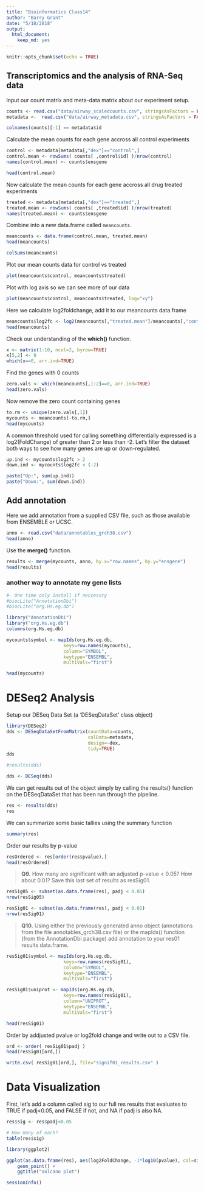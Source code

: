 ```yaml
---
title: "Bioinformatics Class14"
author: "Barry Grant"
date: "5/18/2018"
output: 
  html_document: 
    keep_md: yes
---
```


```r
knitr::opts_chunk$set(echo = TRUE)
```

## Transcriptomics and the analysis of RNA-Seq data

Input our count matrix and meta-data matrix about our experiment setup.

```r
counts <- read.csv("data/airway_scaledcounts.csv", stringsAsFactors = FALSE)
metadata <-  read.csv("data/airway_metadata.csv", stringsAsFactors = FALSE)
```

```r
colnames(counts)[-1] == metadata$id
```

Calculate the mean counts for each gene accross all control experiments

```r
control <- metadata[metadata[,"dex"]=="control",]
control.mean <- rowSums( counts[ ,control$id] )/nrow(control) 
names(control.mean) <- counts$ensgene
```

```r
head(control.mean)
```

Now calculate the mean counts for each gene accross all drug treated experiments

```r
treated <- metadata[metadata[,"dex"]=="treated",]
treated.mean <- rowSums( counts[ ,treated$id] )/nrow(treated) 
names(treated.mean) <- counts$ensgene
```

Combine into a new data.frame called `meancounts`.

```r
meancounts <- data.frame(control.mean, treated.mean)
head(meancounts)
```

```r
colSums(meancounts)
```


Plot our mean counts data for control vs treated

```r
plot(meancounts$control, meancounts$treated)
```


Plot with log axis so we can see more of our data 
```r
plot(meancounts$control, meancounts$treated, log="xy")
```

Here we calculate log2foldchange, add it to our meancounts data.frame 

```r
meancounts$log2fc <- log2(meancounts[,"treated.mean"]/meancounts[,"control.mean"])
head(meancounts)
```

Check our understanding of the **which()** function.

```r
x <- matrix(1:10, ncol=2, byrow=TRUE)
x[5,2] <- 0
which(x==0, arr.ind=TRUE)
```

Find the genes with 0 counts

```r
zero.vals <- which(meancounts[,1:2]==0, arr.ind=TRUE)
head(zero.vals)
```

Now remove the zero count containing genes

```r
to.rm <- unique(zero.vals[,1])
mycounts <- meancounts[-to.rm,]
head(mycounts)
```

A common threshold used for calling something differentially expressed is a log2(FoldChange) of greater than 2 or less than -2. Let’s filter the dataset both ways to see how many genes are up or down-regulated.

```r
up.ind <- mycounts$log2fc > 2
down.ind <- mycounts$log2fc < (-2)
```

```r
paste("Up:", sum(up.ind))
paste("Down:", sum(down.ind))
```


## Add annotation

Here we add annotation from a supplied CSV file, such as those available from ENSEMBLE or UCSC.

```r
anno <- read.csv("data/annotables_grch38.csv")
head(anno)
```

Use the **merge()** function.

```r
results <- merge(mycounts, anno, by.x="row.names", by.y="ensgene")
head(results)
```


### another way to annotate my gene lists

```r
#- One time only install if neccessry
#biocLite("AnnotationDbi")
#biocLite("org.Hs.eg.db")
```

```r
library("AnnotationDbi")
library("org.Hs.eg.db")
columns(org.Hs.eg.db)
```


```r
mycounts$symbol <- mapIds(org.Hs.eg.db,
                     keys=row.names(mycounts),
                     column="SYMBOL",
                     keytype="ENSEMBL",
                     multiVals="first")

head(mycounts)
```


# DESeq2 Analysis

Setup our DESeq Data Set (a 'DESeqDataSet' class object)

```r
library(DESeq2)
dds <- DESeqDataSetFromMatrix(countData=counts, 
                              colData=metadata, 
                              design=~dex, 
                              tidy=TRUE)
dds
```


```r
#results(dds)
```


```r
dds <- DESeq(dds)
```


We can get results out of the object simply by calling the results() function on the DESeqDataSet that has been run through the pipeline. 

```r
res <- results(dds)
res
```

We can summarize some basic tallies using the summary function
```r
summary(res)
```

Order our results by p-value

```r
resOrdered <- res[order(res$pvalue),]
head(resOrdered)
```

> **Q9.** How many are significant with an adjusted p-value < 0.05? How about 0.01? Save this last set of results as resSig01.

```r
resSig05 <- subset(as.data.frame(res), padj < 0.05)
nrow(resSig05)
```

```r
resSig01 <- subset(as.data.frame(res), padj < 0.01)
nrow(resSig01)
```

> **Q10.**  Using either the previously generated anno object (annotations from the file annotables_grch38.csv file) or the mapIds() function (from the AnnotationDbi package) add annotation to your res01 results data.frame.

```r

resSig01$symbol <- mapIds(org.Hs.eg.db,
                     keys=row.names(resSig01),
                     column="SYMBOL",
                     keytype="ENSEMBL",
                     multiVals="first")

resSig01$uniprot <- mapIds(org.Hs.eg.db,
                     keys=row.names(resSig01),
                     column="UNIPROT",
                     keytype="ENSEMBL",
                     multiVals="first")

head(resSig01)

```

Order by addjusted pvalue or log2fold change and write out to a CSV file.

```r
ord <- order( resSig01$padj )
head(resSig01[ord,])
```

```r
write.csv( resSig01[ord,], file="signif01_results.csv" )
```

# Data Visualization

First, let’s add a column called sig to our full res results that evaluates to TRUE if padj<0.05, and FALSE if not, and NA if padj is also NA.

```r
res$sig <- res$padj<0.05

# How many of each?
table(res$sig)
```

```r
library(ggplot2)

ggplot(as.data.frame(res), aes(log2FoldChange, -1*log10(pvalue), col=sig)) + 
    geom_point() + 
    ggtitle("Volcano plot")
```



```r
sessionInfo()
```











